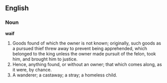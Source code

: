 ==English==

===Noun===

'''waif'''

#Goods found of which the owner is not known; originally, such goods as a pursued thief threw away to prevent being apprehended, which belonged to the king unless the owner made pursuit of the felon, took him, and brought him to justice.
#Hence, anything found, or without an owner; that which comes along, as it were, by chance.
#A wanderer; a castaway; a stray; a homeless child.